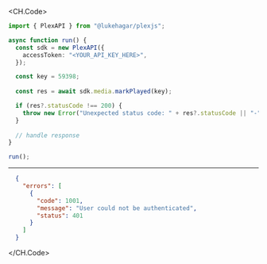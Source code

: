 
<CH.Code>
```typescript MarkPlayed.ts
import { PlexAPI } from "@lukehagar/plexjs";

async function run() {
  const sdk = new PlexAPI({
    accessToken: "<YOUR_API_KEY_HERE>",
  });

  const key = 59398;
  
  const res = await sdk.media.markPlayed(key);

  if (res?.statusCode !== 200) {
    throw new Error("Unexpected status code: " + res?.statusCode || "-");
  }
  
  // handle response
}

run();
```
---

```json Example Response
  {
    "errors": [
      {
        "code": 1001,
        "message": "User could not be authenticated",
        "status": 401
      }
    ]
  }
```
</CH.Code>
